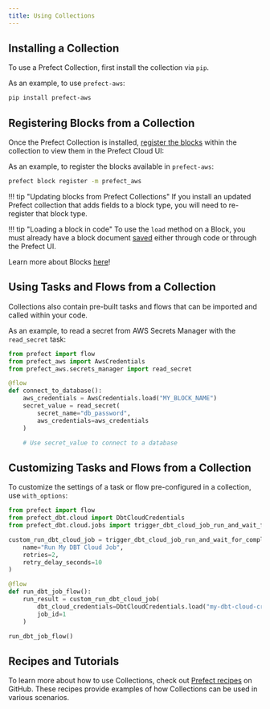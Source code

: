 ```yaml
---
title: Using Collections
---
```



## Installing a Collection

To use a Prefect Collection, first install the collection via `pip`.

As an example, to use `prefect-aws`:

```bash
pip install prefect-aws
```

## Registering Blocks from a Collection

Once the Prefect Collection is installed, [register the blocks](/2.8/concepts/blocks/#registering-blocks-for-use-in-the-prefect-ui) within the collection to view them in the Prefect Cloud UI:

As an example, to register the blocks available in `prefect-aws`:

```bash
prefect block register -m prefect_aws
```

!!! tip "Updating blocks from Prefect Collections"
    If you install an updated Prefect collection that adds fields to a block type, you will need to re-register that block type.

!!! tip "Loading a block in code"
    To use the `load` method on a Block, you must already have a block document [saved](/2.8/concepts/blocks/#saving-blocks) either through code or through the Prefect UI.

Learn more about Blocks [here](/2.8/concepts/blocks)!

## Using Tasks and Flows from a Collection

Collections also contain pre-built tasks and flows that can be imported and called within your code.

As an example, to read a secret from AWS Secrets Manager with the `read_secret` task:

```python
from prefect import flow
from prefect_aws import AwsCredentials
from prefect_aws.secrets_manager import read_secret

@flow
def connect_to_database():
    aws_credentials = AwsCredentials.load("MY_BLOCK_NAME")
    secret_value = read_secret(
        secret_name="db_password",
        aws_credentials=aws_credentials
    )

    # Use secret_value to connect to a database
```

## Customizing Tasks and Flows from a Collection

To customize the settings of a task or flow pre-configured in a collection, use `with_options`:
    
```python
from prefect import flow
from prefect_dbt.cloud import DbtCloudCredentials
from prefect_dbt.cloud.jobs import trigger_dbt_cloud_job_run_and_wait_for_completion

custom_run_dbt_cloud_job = trigger_dbt_cloud_job_run_and_wait_for_completion.with_options(
    name="Run My DBT Cloud Job",
    retries=2,
    retry_delay_seconds=10
)

@flow
def run_dbt_job_flow():
    run_result = custom_run_dbt_cloud_job(
        dbt_cloud_credentials=DbtCloudCredentials.load("my-dbt-cloud-credentials"),
        job_id=1
    )

run_dbt_job_flow()

``` 
## Recipes and Tutorials

To learn more about how to use Collections, check out [Prefect recipes](https://github.com/PrefectHQ/prefect-recipes#diving-deeper-) on GitHub. These recipes provide examples of how Collections can be used in various scenarios.
